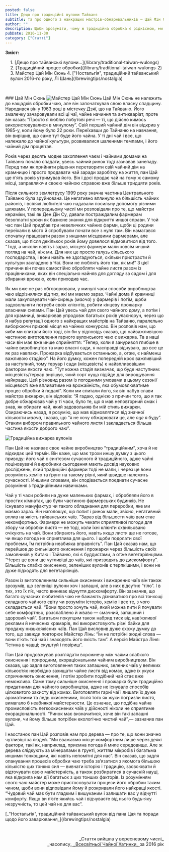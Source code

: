 ```yaml
---
posted: false
title: Дещо про традиційні вулони Тайваня
subtitle: та про одного з найкращих мастрів-обжарювальників — Цай Мін Сюня
author: ""
description: Щоби зрозуміти, чому ж традиційна обробка є рідкісною, ми маємо ще раз розглянути коротку історію тайванських чаїв...
pubDate: 2016-11-30
category: ["Статті"]
---
```



**Зміст:**
<section style="padding-left: 1rem;">
1. [Дещо про тайванські вулони...](/library/traditional-taiwan-wulongs)
2. [Традиційний процес обробки](/library/traditional-taiwan-wulongs-2)
3. Майстер Цай Мін Сюнь
4. ["Ностальгія", традиційний тайванський вулон 2016-го року, Лі Шань](/brewingtips/nostalgia)
</section>

<p>&nbsp;</p>
### Цай Мін Сюнь

<Image class="float-right" src={Image1} alt="Майстер Цай Мін Сюнь" />
Цай Мін Сюнь не належить до нащадків обробки чаю, але він започаткував свою власну спадщину. Народився він у 1963 році в містечку Дзяї, що на Тайваню. Його змалечку зачаровували всі ці чаї, чайне начиння та антикваріат, проте він казав: “Просто я люблю побутові речі — ті, що дійсно кимось використовувалися в минулому”. Свій перший чайний дім він відкрив у 1985-у, коли йому було 22 роки. Переїхавши до Тайнаню на навчання, він вирішив, що саме тут буде його чайна. У ті дні чай і все, що належало до чайної культури, розвивалися шаленими темпами, і його чайний дім процвітав.

Років через десять модне захоплення чаєм і чайними домами на Тайваню почало спадати, увесь чайний ринок тоді зазнавав занепаду. Перед тим як прийняти рішення перетворити свій чайний дім на крамницю і просто продавати чай заради заробітку на життя, пан Цай ще п’ять років утримував його. Він і досі продає чай на тому ж самому місці, заправляючи своєю чайною справою вже більше тридцяти років.

Після сильного землетрусу 1999 року значна частина Центрального Тайваню була зруйнована. Це негативно вплинуло на більшість чайних районів, і всілякі любителі чаю надавали посильну допомогу різними шляхами. У попередньому числі ми розповідали про те, що майстри кераміки, такі як Ден Дін Су, давали постраждалим фармерам безоплатні уроки як базисне знання для відкриття иншої справи. У той час пан Цай придбав три невеличких чайних фарми, щоби ці родини переїхали в місто й спробували почати все з нуля там. Він намагався спочатку працювати разом з иншими місцевими фармерами, але сказав, що після декількох років йому довелося відмовитися від того. “Тоді, а инколи навіть і зараз, місцеві фармери мали зовсім инший погляд на чай, ніж ми. Для них це просто галузь сільського господарства, і вони навіть не здогадуються, скільки пристрасти й культури закладено в Чаї. Вони не люблять його так, як ми!” З цієї причини він почав самостійно обробляти чайне листя разом із працівниками, яких він спеціально найняв для догляду за садом і для збирання врожаю, коли приходив час.

Як ми вже не раз обговорювали, у минулі часи способи виробництва чаю відрізнялися від тих, які ми маємо зараз. Чайні дома й крамниці мали закуповувати чай-сирець (_маоча_) у фармерів і потім, щоби задовольняти потреби своїх клієнтів, робити кінцеву прожарку власними силами. Пан Цай увесь чай для свого чайного дому, а потім і для крамниці, вижарював упродовж багатьох років уласноруч, через що й набув репутації одного з найкращих майстрів на Тайваню, паралельно виборюючи призові місця на чайних конкурсах. Він розповів нам, що якби ми спитали його тоді, він би у відповідь сказав, що найважливішою частиною виготовлення гарного вулонського чаю є вижарка. Та в наші часи він має вже инше сприйняття: “Тепер, коли я занурився глибше в чайне виробництво та маю власні сади, я насправді відчуваю, що все це як раз навпаки. Прожарка відбувається останньою, а, отже, є найменш важливою стадією”. На його думку, кожен попередній крок важливіший за наступний, тому теруар і сади (місцевість) є найвпливовішим фактором якости чаю. “Тут кожна стадія визначає, що буде наступним: місцевість/теруар вирішує, який сорт куща підійде для вирощування найкраще. Цей різновид разом із погодними умовами в цьому сезоні/місцевості вже впливатиме на врожайність, яка обумовлюватиме процес обробки й подалі”. Коли ми спитали його, як він набув слави майстра вижарки, він відповів: “Я гадаю, однією з причин того, що я так добре обжарював чай у ті часи, було те, що я мав неповторний смак і знав, як обирати чай, який задовольняв би мій стиль вижарки. Озираючись назад, я розумію, що мав відмовлятися від значної кількости _маоча_, і казав, що “я не хочу обжарювати це, але _оце_ я буду”. Отаким вибором правильного чайного листя і закладається більша частина якости доброго чаю”.

<Image class="align-center" src={Image2} alt="Традиційна вижарка вулонів" />

Пан Цай не називає своє чайне виробництво “традиційним”, хоча й не відкидає цей термін. Він каже, що має трохи иншу думку з цього приводу: його чай є синтезом сучасного й традиційного, адже чайні поціновувачі й виробники сьогодення мають досвід наукових досліджень, який традиційні фармери тоді не мали, і через це вони розуміють хемію та ґрунт на такому рівні, який швидше належить сучасності. Иншими словами, він сподівається поєднати сучасне розуміння з традиційними навичками.

Чай у ті часи робили на дуже маленьких фармах, і обробляли його в простих кімнатах, що були частиною фармерських будинків. Не існувало мануфактур чи такого обладнання для переробки, яке ми маємо зараз. Він наголошує, що попит і ринок мали, звісно, негативний вплив на якість тайванських чаїв. “Зараз від більшости чаїв вам стає некомфортньо. Фармери не можуть чекати сприятливої погоди для збору чи обробки листя — не тоді, коли їхні клієнти схвильовано очікують на чай. Вони збирають його, навіть якщо листя ще не готове, чи якщо погода не сприятлива для цього. І щоби подолати свої проблеми, їм потрібна неабияка вправність”. Пан Цай сказав нам, що перейшов до сильнішого окиснення і прожарки через більшість своїх замовників у Китаю і Тайваню, які є буддистами, а отже вегетаріянцями. “Через це вони ще чутливіші до чаїв, які призводять до дискомфорту”. Більшість слабко окиснених, зеленіших вулонів є терпкішими, і вони не дуже підходять для вегетаріянців.

Разом із виготовленням сильніше окиснених і вижарених чаїв він також зрозумів, що зеленіші вулони хоч і запашні, але в них відсутнє “тіло”. І в тих, хто їх п’є, часто виникає відчуття дискомфорту. Він зазначив, що багато сучасних любителів чаю не бажають дізнаватися про всі тонкощі складного чайного світу чи розуміти історію, хемію і все те, з чого складається чай. “Вони просто хочуть чай, який можна пити й почувати себе комфортньо, розслаблено й жваво — смачний, запашний і здоровий чай”. Багатьом покупцям також набрид тиск від нав’язливої реклами й нечесних крамарів, які використовують різні байки для продажу низькоякісних чаїв. Пан Цай висловив дуже схожу думку до того, що завжди повторює Майстер Лінь: “Їм не потрібні жодні слова — вони п’ють той чай і знаходять його якість там”. А версія Майстра Ліня: “Істина в чашці; скуштуй і повіриш”.

Пан Цай продовжував розглядати ворожнечу між чаями слабкого окиснення і природним, екораціональним чайним виробництвом. Він сказав, що задля виготовлення таких запашних, зелених чаїв у великих кількостях необхідно захищати чайне листя від комах, адже їх укуси спричиняють окиснення, і потім зробити подібний чай стає вже неможливо. Саме тому сильніше окиснення і прожарка були традиційно придатними для чайного виробництва, адже не існувало способів цілковитого захисту від комах. Виготовляти гарні чаї і лишати їх дуже ароматними та ледь окисненими, після того як жуки погризли листя, вимагало б неабиякої майстерности. Це означає, що подібна чайна промисловість легкоокиснених чаїв у дійсності ніколи не сприятиме екораціональності. “Ринок має визначитися, хоче він такі запашні вулони, чи йому більше потрібен екологічно чистий чай”,— зазначив пан Цай.

І наостанок пан Цай розповів нам про дерева — про те, що вони значно чутливіші за людей. “Ми вважаємо місце комфортним лише через деякі фактори, такі як, наприклад, приємна погода й миле середовище. Але ж дерева слідкують за мінералами в ґрунті, життям мікробів і багатьма иншими тонкощами, які навіть непомітні для нас”. Він сказав, що задля опанування процесів обробки чаю треба зв’язатися з якомога більшою кількістю цих тонких сил — вивчати історію і традицію, засвоювати й відточувати свою майстерність, а також розбиратися в сучасній науці, яка відкрила нам дії багатьох з цих тонших факторів. Із розумінням свого чаю майстер може пристосовувати процеси його обробки таким чином, щоби вони відповідали йому й розкривали його найкращі якості. “Чудовий чай має бути гладким і вишуканим і залишати вас у відчутті комфорту. Якщо ви п’єте якийсь чай і відчуваєте від нього будь-яку незручність, то цей чай не для вас”.


<p class="next-page">[_"Ностальгія", традиційний тайванський вулон від пана Цая та поради щодо його заварювання_](/brewingtips/nostalgia)</p>

<p>&nbsp;</p>
<p align="right" style="font-size: 0.9rem;">_Стаття вийшла у вересневому числі_<br />_часопису_<a title="globalteahut.org" href="http://www.globalteahut.org/" target="blank" rel="noopener"> _Всесвітньої Чайної Хатинки_ </a>за 2016 рік</p>